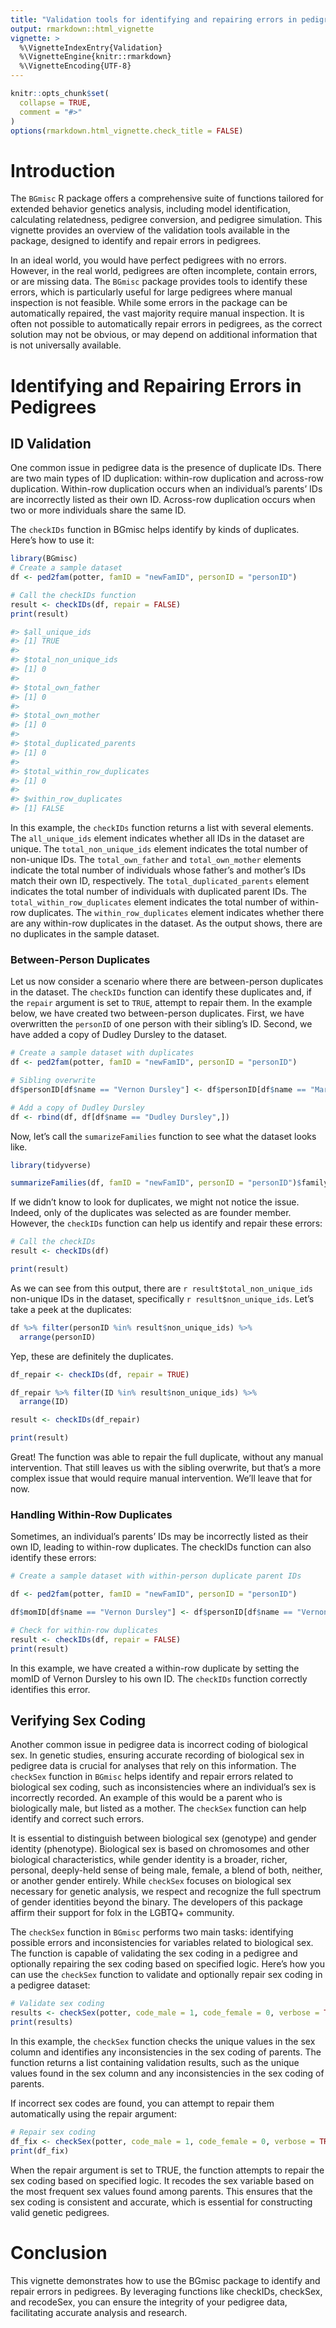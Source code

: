 ```yaml
---
title: "Validation tools for identifying and repairing errors in pedigrees"
output: rmarkdown::html_vignette
vignette: >
  %\VignetteIndexEntry{Validation}
  %\VignetteEngine{knitr::rmarkdown}
  %\VignetteEncoding{UTF-8}
---
```


```r
knitr::opts_chunk$set(
  collapse = TRUE,
  comment = "#>"
)
options(rmarkdown.html_vignette.check_title = FALSE)

```

# Introduction

The `BGmisc` R package offers a comprehensive suite of functions tailored for extended behavior genetics analysis, including model identification, calculating relatedness, pedigree conversion, and pedigree simulation. This vignette provides an overview of the validation tools available in the package, designed to identify and repair errors in pedigrees. 

In an ideal world, you would have perfect pedigrees with no errors. However, in the real world, pedigrees are often incomplete, contain errors, or are missing data. The `BGmisc` package provides tools to identify these errors, which is particularly useful for large pedigrees where manual inspection is not feasible. 
While some errors in the package can be automatically repaired, the vast majority require manual inspection. It is often not possible to automatically repair errors in pedigrees, as the correct solution may not be obvious, or may depend on additional information that is not universally available.

# Identifying and Repairing Errors in Pedigrees

## ID Validation

One common issue in pedigree data is the presence of duplicate IDs. There are two main types of ID duplication: within-row duplication and across-row duplication. Within-row duplication occurs when an individual's parents' IDs are incorrectly listed as their own ID. Across-row duplication occurs when two or more individuals share the same ID.

 The `checkIDs` function in BGmisc helps identify by kinds of duplicates. Here's how to use it:

```r
library(BGmisc)
# Create a sample dataset
df <- ped2fam(potter, famID = "newFamID", personID = "personID")

# Call the checkIDs function
result <- checkIDs(df, repair = FALSE)
print(result)

#> $all_unique_ids
#> [1] TRUE
#> 
#> $total_non_unique_ids
#> [1] 0
#> 
#> $total_own_father
#> [1] 0
#> 
#> $total_own_mother
#> [1] 0
#> 
#> $total_duplicated_parents
#> [1] 0
#> 
#> $total_within_row_duplicates
#> [1] 0
#> 
#> $within_row_duplicates
#> [1] FALSE
```

In this example, the `checkIDs` function returns a list with several elements. The `all_unique_ids` element indicates whether all IDs in the dataset are unique. The `total_non_unique_ids` element indicates the total number of non-unique IDs. The `total_own_father` and `total_own_mother` elements indicate the total number of individuals whose father's and mother's IDs match their own ID, respectively. The `total_duplicated_parents` element indicates the total number of individuals with duplicated parent IDs. The `total_within_row_duplicates` element indicates the total number of within-row duplicates. The `within_row_duplicates` element indicates whether there are any within-row duplicates in the dataset. As the output shows, there are no duplicates in the sample dataset. 


### Between-Person Duplicates

Let us now consider a scenario where there are between-person duplicates in the dataset. The `checkIDs` function can identify these duplicates and, if the `repair` argument is set to `TRUE`, attempt to repair them. In the example below, we have created two between-person duplicates. First, we have overwritten the `personID` of one person with their sibling's ID. Second, we have added a copy of Dudley Dursley to the dataset.



```r
# Create a sample dataset with duplicates
df <- ped2fam(potter, famID = "newFamID", personID = "personID")

# Sibling overwrite
df$personID[df$name == "Vernon Dursley"] <- df$personID[df$name == "Marjorie Dursley"]

# Add a copy of Dudley Dursley
df <- rbind(df, df[df$name == "Dudley Dursley",])
```

Now, let's call the `sumarizeFamilies` function to see what the dataset looks like.

```r
library(tidyverse)

summarizeFamilies(df, famID = "newFamID", personID = "personID")$family_summary %>% glimpse()
```

If we didn't know to look for duplicates, we might not notice the issue. Indeed, only of the duplicates was selected as are founder member. However, the `checkIDs` function can help us identify and repair these errors:

```r
# Call the checkIDs
result <- checkIDs(df)

print(result)
```

As we can see from this output, there are `r result$total_non_unique_ids` non-unique IDs in the dataset, specifically `r result$non_unique_ids`. Let's take a peek at the duplicates:

```r

df %>% filter(personID %in% result$non_unique_ids) %>%
  arrange(personID)

```

Yep, these are  definitely the duplicates.

```r
df_repair <- checkIDs(df, repair = TRUE)

df_repair %>% filter(ID %in% result$non_unique_ids) %>%
  arrange(ID)

result <- checkIDs(df_repair)

print(result)
```

Great! The function was able to repair the full duplicate, without any manual intervention. That still leaves us with the sibling overwrite, but that's a more complex issue that would require manual intervention. We'll leave that for now.


### Handling Within-Row Duplicates

Sometimes, an individual's parents' IDs may be incorrectly listed as their own ID, leading to within-row duplicates. The checkIDs function can also identify these errors:

```r
# Create a sample dataset with within-person duplicate parent IDs

df <- ped2fam(potter, famID = "newFamID", personID = "personID")

df$momID[df$name == "Vernon Dursley"] <- df$personID[df$name == "Vernon Dursley"]

# Check for within-row duplicates
result <- checkIDs(df, repair = FALSE)
print(result)
```

In this example, we have created a within-row duplicate by setting the momID of Vernon Dursley to his own ID. The `checkIDs` function correctly identifies this error. 

## Verifying Sex Coding

Another common issue in pedigree data is incorrect coding of biological sex. In genetic studies, ensuring accurate recording of biological sex in pedigree data is crucial for analyses that rely on this information. The `checkSex` function in `BGmisc` helps identify and repair errors related to biological sex coding, such as inconsistencies where an individual's sex is incorrectly recorded. An example of this would be a parent who is biologically male, but listed as a mother. The `checkSex` function can help identify and correct such errors. 

It is essential to distinguish between biological sex (genotype) and gender identity (phenotype). Biological sex is based on chromosomes and other biological characteristics, while gender identity is a broader, richer, personal, deeply-held sense of being male, female, a blend of both, neither, or another gender entirely. While `checkSex` focuses on biological sex necessary for genetic analysis, we respect and recognize the full spectrum of gender identities beyond the binary. The developers of this package affirm their support for folx in the LGBTQ+ community.


The `checkSex` function in `BGmisc` performs two main tasks: identifying possible errors and inconsistencies for variables related to biological sex. The function is capable of validating the sex coding in a pedigree and optionally repairing the sex coding based on specified logic. Here’s how you can use the `checkSex` function to validate and optionally repair sex coding in a pedigree dataset:

```r
# Validate sex coding
results <- checkSex(potter, code_male = 1, code_female = 0, verbose = TRUE, repair = FALSE)
print(results)
```

In this example, the `checkSex` function checks the unique values in the sex column and identifies any inconsistencies in the sex coding of parents. The function returns a list containing validation results, such as the unique values found in the sex column and any inconsistencies in the sex coding of parents.

If incorrect sex codes are found, you can attempt to repair them automatically using the repair argument:

```r
# Repair sex coding
df_fix <- checkSex(potter, code_male = 1, code_female = 0, verbose = TRUE, repair = TRUE)
print(df_fix)
```

When the repair argument is set to TRUE, the function attempts to repair the sex coding based on specified logic. It recodes the sex variable based on the most frequent sex values found among parents. This ensures that the sex coding is consistent and accurate, which is essential for constructing valid genetic pedigrees.

<!--
## Practical Example: Cleaning a Pedigree

Below is an example of how to clean and repair a pedigree dataset using the BGmisc package. This example is based on the approach Mason typically takes for data cleaning.

```r
# note, is broken right now
# Load necessary libraries and datasets
library(tidyverse)
library(BGmisc)
set.seed(123)
# Create a sample dataset similar to the one used in Mason's approach
sample_data <- data.frame(
  ID = 1:10,
  name = c("Person1", "Person2", "Person3", "Person4", "Person5", "Person6", "Person7", "Person8", "Person9", "Person10"),
  dadID = c(NA, NA, 1, 1, 3, 3, 5, 5, 7, 7),
  momID = c(NA, NA, 2, 2, 4, 4, 6, 6, 7, 8),
  sex = c(1, 0, 1, 0, 1, 0, 1, 0, 1, 0),
  byr = runif(10, 1900, 2000),
  dyr = c(NA, NA, NA, NA, NA, NA, NA, NA, NA, NA)
)



summarizePedigrees(sample_data)


# Clean the sample dataset
cleaned_data <- sample_data %>%
  janitor::remove_empty(c("rows", "cols")) %>%
  mutate(
    sex_factor = as.factor(case_when(sex == 1 ~ "male", sex == 0 ~ "female"))
  )

# Check for duplicate IDs
temp_check <- checkIDs(cleaned_data, verbose = TRUE, repair = FALSE)
 all_duplicated_ids   <- cbind(temp_check$non_unique_ids, temp_check$duplicated_parents_ids)

cleaned_data <- cleaned_data %>%
  mutate(
    duplicated = case_when(ID %in% temp_check$non_unique_ids ~ 1, TRUE ~ 0),
    duplicated_parent = case_when(dadID %in% all_duplicated_ids  | momID %in% all_duplicated_ids  ~ 1, TRUE ~ 0),
    duplicated_source_ID = case_when(ID %in% all_duplicated_ids ~ ID, dadID %in% all_duplicated_ids  ~ dadID, momID %in% all_duplicated_ids  ~ momID, TRUE ~ NA_integer_),
    alteredlinks = 0
  )

# Display and manually correct specific errors
cleaned_data %>%
  filter(duplicated == 1 | duplicated_parent == 1) %>%
  arrange(duplicated_source_ID, ID) %>%
  print(n = Inf)

# Perform specific corrections
cleaned_data <- cleaned_data %>%
  mutate(
    alteredlinks = case_when(ID == 9  ~ 1, TRUE ~ alteredlinks),
    ID = case_when(ID == 7 & round(byr, digits = 0) == 2020 ~ ID + 1e6, TRUE ~ ID)
  )

# Final check for remaining duplicates
final_check <- checkIDs(cleaned_data, verbose = TRUE, repair = FALSE)
print(final_check)

```
-->

# Conclusion
This vignette demonstrates how to use the BGmisc package to identify and repair errors in pedigrees. By leveraging functions like checkIDs, checkSex, and recodeSex, you can ensure the integrity of your pedigree data, facilitating accurate analysis and research.
